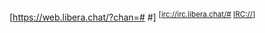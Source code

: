 [https://web.libera.chat/?chan=#{{{1}}} #{{{1}}}] <sup><span class="plainlinks">[irc://irc.libera.chat/#{{{1}}} <span style="color:green;">IRC://</span>]</span></sup><noinclude>{{doc}}</noinclude>